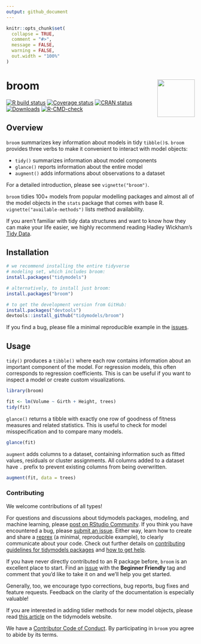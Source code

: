 ```yaml
---
output: github_document
---
```


<!-- README.md is generated from README.Rmd. Please edit that file -->

```r
knitr::opts_chunk$set(
  collapse = TRUE,
  comment = "#>",
  message = FALSE,
  warning = FALSE,
  out.width = "100%"
)
```

# broom  <img src="man/figures/logo.png" align="right" width="100" />

<!-- badges: start -->
[![R build status](https://github.com/tidymodels/broom/workflows/R-CMD-check/badge.svg)](https://github.com/tidymodels/broom)
[![Coverage status](https://codecov.io/gh/tidymodels/broom/branch/main/graph/badge.svg)](https://codecov.io/github/tidymodels/broom?branch=main)
[![CRAN status](https://www.r-pkg.org/badges/version/broom)](https://CRAN.R-project.org/package=broom)
[![Downloads](https://cranlogs.r-pkg.org/badges/broom)](https://CRAN.R-project.org/package=broom)
[![R-CMD-check](https://github.com/tidymodels/broom/actions/workflows/R-CMD-check.yaml/badge.svg)](https://github.com/tidymodels/broom/actions/workflows/R-CMD-check.yaml)
<!-- badges: end -->

## Overview

`broom` summarizes key information about models in tidy `tibble()`s. `broom` provides three verbs to make it convenient to interact with model objects:

- `tidy()` summarizes information about model components
- `glance()` reports information about the entire model
- `augment()` adds informations about observations to a dataset

For a detailed introduction, please see `vignette("broom")`.

`broom` tidies 100+ models from popular modelling packages and almost all of the model objects in the `stats` package that comes with base R. `vignette("available-methods")` lists method availability.

If you aren't familiar with tidy data structures and want to know how they can make your life easier, we highly recommend reading Hadley Wickham's [Tidy Data](https://www.jstatsoft.org/v59/i10).

## Installation

```r
# we recommend installing the entire tidyverse 
# modeling set, which includes broom:
install.packages("tidymodels")

# alternatively, to install just broom:
install.packages("broom")

# to get the development version from GitHub:
install.packages("devtools")
devtools::install_github("tidymodels/broom")
```

If you find a bug, please file a minimal reproducible example in the [issues](https://github.com/tidymodels/broom/issues).

## Usage

`tidy()` produces a `tibble()` where each row contains information about an important component of the model. For regression models, this often corresponds to regression coefficients. This is can be useful if you want to inspect a model or create custom visualizations.

```r
library(broom)

fit <- lm(Volume ~ Girth + Height, trees)
tidy(fit)
```

`glance()` returns a tibble with exactly one row of goodness of fitness measures and related statistics. This is useful to check for model misspecification and to compare many models.

```r
glance(fit)
```

`augment` adds columns to a dataset, containing information such as fitted values, residuals or cluster assignments. All columns added to a dataset have `.` prefix to prevent existing columns from being overwritten.

```r
augment(fit, data = trees)
```

### Contributing

We welcome contributions of all types!

For questions and discussions about tidymodels packages, modeling, and machine learning, please [post on RStudio Community](https://community.rstudio.com/new-topic?category_id=15https://rstd.io/tidymodels-communitytags=tidymodels,question). If you think you have encountered a bug, please [submit an issue](https://github.com/tidymodels/broom/issues). Either way, learn how to create and share a [reprex](https://reprex.tidyverse.org/articles/articles/learn-reprex.html) (a minimal, reproducible example), to clearly communicate about your code. Check out further details on [contributing guidelines for tidymodels packages](https://www.tidymodels.org/contribute/) and [how to get help](https://www.tidymodels.org/help/).

If you have never directly contributed to an R package before, `broom` is an excellent place to start. Find an [issue](https://github.com/tidymodels/broom/issues/) with the **Beginner Friendly** tag and comment that you'd like to take it on and we'll help you get started.

Generally, too, we encourage typo corrections, bug reports, bug fixes and feature requests. Feedback on the clarity of the documentation is especially valuable!

If you are interested in adding tidier methods for new model objects, please read [this article](https://www.tidymodels.org/learn/develop/broom/) on the tidymodels website.

We have a [Contributor Code of Conduct](https://github.com/tidymodels/broom/blob/main/.github/CODE_OF_CONDUCT.md). By participating in `broom` you agree to abide by its terms.

